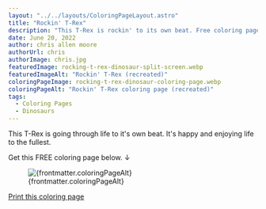 ```yaml
---
layout: "../../layouts/ColoringPageLayout.astro"
title: "Rockin' T-Rex"
description: "This T-Rex is rockin' to its own beat. Free coloring page."
date: June 20, 2022
author: chris allen moore
authorUrl: chris
authorImage: chris.jpg
featuredImage: rocking-t-rex-dinosaur-split-screen.webp
featuredImageAlt: "Rockin' T-Rex (recreated)"
coloringPageImage: rocking-t-rex-dinosaur-coloring-page.webp
coloringPageAlt: "Rockin' T-Rex coloring page (recreated)"
tags:
  - Coloring Pages
  - Dinosaurs
---
```


This T-Rex is going through life to it's own beat. It's happy and enjoying life to the fullest.

Get this FREE coloring page below. ↓

<figure class="text-center mt-0">
  <img
    src={`/images/coloring-pages/${frontmatter.coloringPageImage}/`}
    alt={frontmatter.coloringPageAlt}
    class="w-full"
  />
  <figcaption class="text-sm">{frontmatter.coloringPageAlt}</figcaption>
</figure>

<div class="text-center">
  <a
    target="_blank"
    href={`/images/coloring-pages/${frontmatter.coloringPageImage}/`}
    class="no-underline bg-paradiso-600 hover:bg-paradiso-700 text-white py-4 px-5 rounded-full leading-normal"
  >
    <span>Print this coloring page</span>
  </a>
</div>
